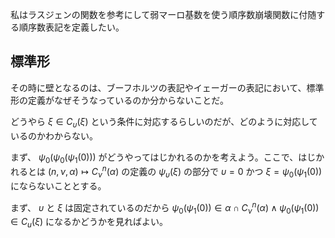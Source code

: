 私はラスジェンの関数を参考にして弱マーロ基数を使う順序数崩壊関数に付随する順序数表記を定義したい。

== 標準形 ==

その時に壁となるのは、ブーフホルツの表記やイェーガーの表記において、標準形の定義がなぜそうなっているのか分からないことだ。

どうやら \( \xi \in C _ \upsilon ( \xi ) \) という条件に対応するらしいのだが、どのように対応しているのかわからない。

まず、 \( \psi _ 0 ( \psi _ 0 ( \psi _ 1 ( 0 ) ) ) \) がどうやってはじかれるのかを考えよう。ここで、はじかれるとは \( ( n, \nu, \alpha ) \mapsto C _ \nu ^ n ( \alpha ) \) の定義の \( \psi _ \upsilon ( \xi ) \) の部分で \( \upsilon = 0 \) かつ \( \xi = \psi _ 0 ( \psi _ 1 ( 0 ) ) \) にならないこととする。

まず、 \( \upsilon \) と \( \xi \) は固定されているのだから \( \psi _ 0 ( \psi _ 1 ( 0 ) ) \in \alpha \cap C _ \nu ^ n ( \alpha ) \land \psi _ 0 ( \psi _ 1 ( 0 ) ) \in C _ u ( \xi ) \) になるかどうかを見ればよい。
